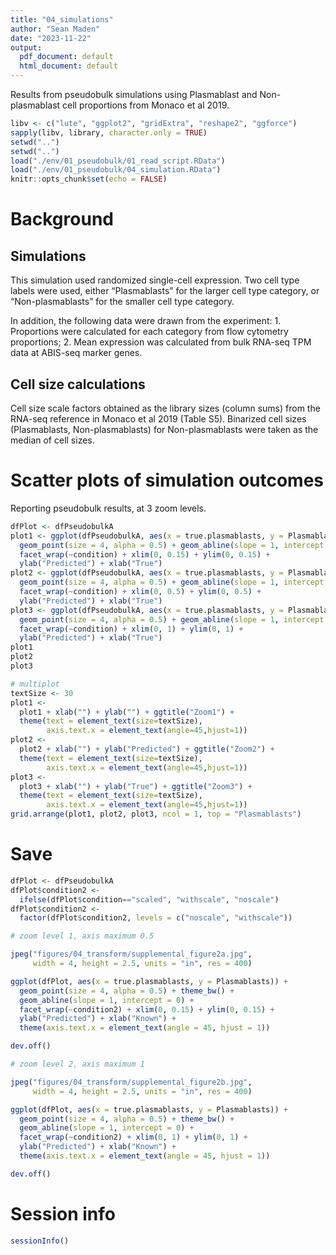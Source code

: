 ```yaml
---
title: "04_simulations"
author: "Sean Maden"
date: "2023-11-22"
output:
  pdf_document: default
  html_document: default
---
```


Results from pseudobulk simulations using Plasmablast and Non-plasmablast cell 
proportions from Monaco et al 2019.

```r
libv <- c("lute", "ggplot2", "gridExtra", "reshape2", "ggforce")
sapply(libv, library, character.only = TRUE)
setwd("..")
setwd("..")
load("./env/01_pseudobulk/01_read_script.RData")
load("./env/01_pseudobulk/04_simulation.RData")
knitr::opts_chunk$set(echo = FALSE)
```

# Background

## Simulations 

This simulation used randomized single-cell expression. Two cell type labels 
were used, either "Plasmablasts" for the larger cell type category, or 
"Non-plasmablasts" for the smaller cell type category.

In addition, the following data were drawn from the experiment: 1. Proportions 
were calculated for each category from flow cytometry proportions; 2. Mean 
expression was calculated from bulk RNA-seq TPM data at ABIS-seq marker genes.

## Cell size calculations

Cell size scale factors obtained as the library sizes (column sums) from the 
RNA-seq reference in Monaco et al 2019 (Table S5). Binarized cell sizes 
(Plasmablasts, Non-plasmablasts) for Non-plasmablasts were taken as the median 
of cell sizes.

# Scatter plots of simulation outcomes

Reporting pseudobulk results, at 3 zoom levels.

```r
dfPlot <- dfPseudobulkA
plot1 <- ggplot(dfPseudobulkA, aes(x = true.plasmablasts, y = Plasmablasts)) + 
  geom_point(size = 4, alpha = 0.5) + geom_abline(slope = 1, intercept = 0) +
  facet_wrap(~condition) + xlim(0, 0.15) + ylim(0, 0.15) +
  ylab("Predicted") + xlab("True")
plot2 <- ggplot(dfPseudobulkA, aes(x = true.plasmablasts, y = Plasmablasts)) + 
  geom_point(size = 4, alpha = 0.5) + geom_abline(slope = 1, intercept = 0) +
  facet_wrap(~condition) + xlim(0, 0.5) + ylim(0, 0.5) +
  ylab("Predicted") + xlab("True")
plot3 <- ggplot(dfPseudobulkA, aes(x = true.plasmablasts, y = Plasmablasts)) + 
  geom_point(size = 4, alpha = 0.5) + geom_abline(slope = 1, intercept = 0) +
  facet_wrap(~condition) + xlim(0, 1) + ylim(0, 1) +
  ylab("Predicted") + xlab("True")
plot1
plot2
plot3
```
```r
# multiplot
textSize <- 30
plot1 <- 
  plot1 + xlab("") + ylab("") + ggtitle("Zoom1") + 
  theme(text = element_text(size=textSize),
        axis.text.x = element_text(angle=45,hjust=1))
plot2 <- 
  plot2 + xlab("") + ylab("Predicted") + ggtitle("Zoom2") + 
  theme(text = element_text(size=textSize),
        axis.text.x = element_text(angle=45,hjust=1))
plot3 <- 
  plot3 + xlab("") + ylab("True") + ggtitle("Zoom3") + 
  theme(text = element_text(size=textSize),
        axis.text.x = element_text(angle=45,hjust=1))
grid.arrange(plot1, plot2, plot3, ncol = 1, top = "Plasmablasts")
```

# Save

```r

dfPlot <- dfPseudobulkA
dfPlot$condition2 <- 
  ifelse(dfPlot$condition=="scaled", "withscale", "noscale")
dfPlot$condition2 <- 
  factor(dfPlot$condition2, levels = c("noscale", "withscale"))

# zoom level 1, axis maximum 0.5

jpeg("figures/04_transform/supplemental_figure2a.jpg", 
     width = 4, height = 2.5, units = "in", res = 400)

ggplot(dfPlot, aes(x = true.plasmablasts, y = Plasmablasts)) + 
  geom_point(size = 4, alpha = 0.5) + theme_bw() +
  geom_abline(slope = 1, intercept = 0) +
  facet_wrap(~condition2) + xlim(0, 0.15) + ylim(0, 0.15) +
  ylab("Predicted") + xlab("Known") +
  theme(axis.text.x = element_text(angle = 45, hjust = 1))

dev.off()

# zoom level 2, axis maximum 1

jpeg("figures/04_transform/supplemental_figure2b.jpg", 
     width = 4, height = 2.5, units = "in", res = 400)

ggplot(dfPlot, aes(x = true.plasmablasts, y = Plasmablasts)) + 
  geom_point(size = 4, alpha = 0.5) + theme_bw() +
  geom_abline(slope = 1, intercept = 0) +
  facet_wrap(~condition2) + xlim(0, 1) + ylim(0, 1) +
  ylab("Predicted") + xlab("Known") +
  theme(axis.text.x = element_text(angle = 45, hjust = 1))

dev.off()

```

# Session info

```r
sessionInfo()
```